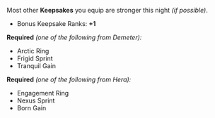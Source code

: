Most other **Keepsakes** you equip are stronger this night _(if possible)_.

- Bonus Keepsake Ranks: **+1**

**Required** _(one of the following from Demeter):_

- Arctic Ring
- Frigid Sprint
- Tranquil Gain

**Required** _(one of the following from Hera):_

- Engagement Ring
- Nexus Sprint
- Born Gain
